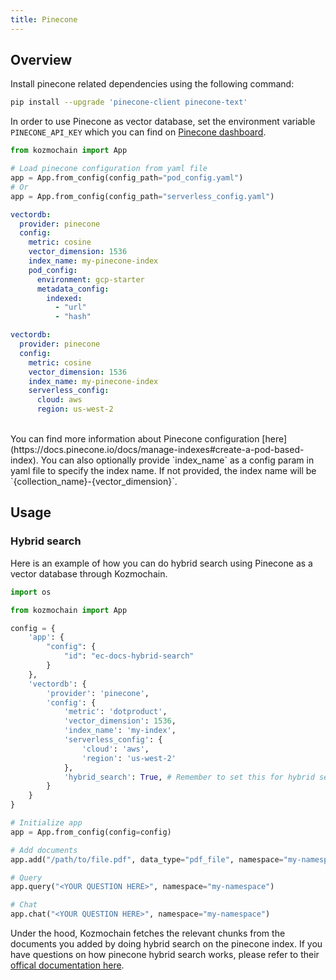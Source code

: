 ```yaml
---
title: Pinecone
---
```


## Overview

Install pinecone related dependencies using the following command:

```bash
pip install --upgrade 'pinecone-client pinecone-text'
```

In order to use Pinecone as vector database, set the environment variable `PINECONE_API_KEY` which you can find on [Pinecone dashboard](https://app.pinecone.io/).

<CodeGroup>

```python main.py
from kozmochain import App

# Load pinecone configuration from yaml file
app = App.from_config(config_path="pod_config.yaml")
# Or
app = App.from_config(config_path="serverless_config.yaml")
```

```yaml pod_config.yaml
vectordb:
  provider: pinecone
  config:
    metric: cosine
    vector_dimension: 1536
    index_name: my-pinecone-index
    pod_config:
      environment: gcp-starter
      metadata_config:
        indexed:
          - "url"
          - "hash"
```

```yaml serverless_config.yaml
vectordb:
  provider: pinecone
  config:
    metric: cosine
    vector_dimension: 1536
    index_name: my-pinecone-index
    serverless_config:
      cloud: aws
      region: us-west-2
```

</CodeGroup>

<br />
<Note>
You can find more information about Pinecone configuration [here](https://docs.pinecone.io/docs/manage-indexes#create-a-pod-based-index).
You can also optionally provide `index_name` as a config param in yaml file to specify the index name. If not provided, the index name will be `{collection_name}-{vector_dimension}`.
</Note>

## Usage

### Hybrid search

Here is an example of how you can do hybrid search using Pinecone as a vector database through Kozmochain.

```python
import os

from kozmochain import App

config = {
    'app': {
        "config": {
            "id": "ec-docs-hybrid-search"
        }
    },
    'vectordb': {
        'provider': 'pinecone',
        'config': {
            'metric': 'dotproduct',
            'vector_dimension': 1536,
            'index_name': 'my-index',
            'serverless_config': {
                'cloud': 'aws',
                'region': 'us-west-2'
            },
            'hybrid_search': True, # Remember to set this for hybrid search
        }
    }
}

# Initialize app
app = App.from_config(config=config)

# Add documents
app.add("/path/to/file.pdf", data_type="pdf_file", namespace="my-namespace")

# Query
app.query("<YOUR QUESTION HERE>", namespace="my-namespace")

# Chat
app.chat("<YOUR QUESTION HERE>", namespace="my-namespace")
```

Under the hood, Kozmochain fetches the relevant chunks from the documents you added by doing hybrid search on the pinecone index.
If you have questions on how pinecone hybrid search works, please refer to their [offical documentation here](https://docs.pinecone.io/docs/hybrid-search).

<Snippet file="missing-vector-db-tip.mdx" />
